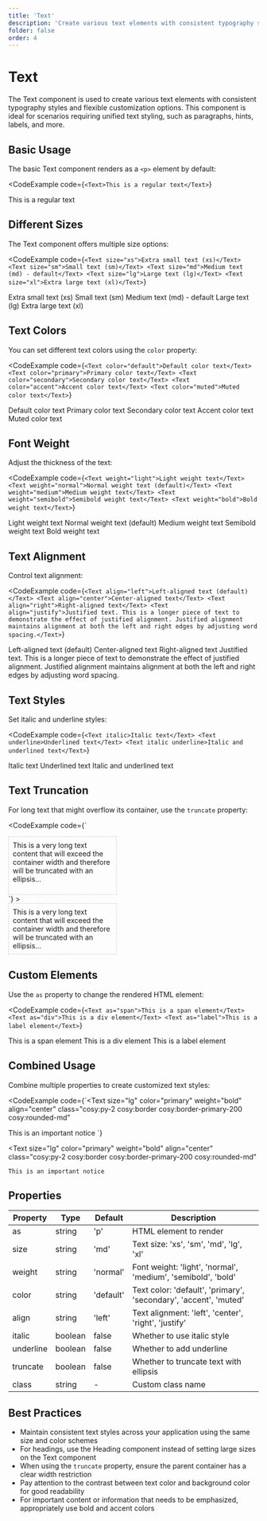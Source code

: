 ```yaml
---
title: 'Text'
description: 'Create various text elements with consistent typography styles and flexible customization options'
folder: false
order: 4
---
```



# Text

The Text component is used to create various text elements with consistent typography styles and flexible customization options. This component is ideal for scenarios requiring unified text styling, such as paragraphs, hints, labels, and more.

## Basic Usage

The basic Text component renders as a `<p>` element by default:

<CodeExample
  code={`<Text>This is a regular text</Text>`}
>
  <Text>This is a regular text</Text>
</CodeExample>

## Different Sizes

The Text component offers multiple size options:

<CodeExample
  code={`<Text size="xs">Extra small text (xs)</Text>
<Text size="sm">Small text (sm)</Text>
<Text size="md">Medium text (md) - default</Text>
<Text size="lg">Large text (lg)</Text>
<Text size="xl">Extra large text (xl)</Text>`}
>
  <Text size="xs">Extra small text (xs)</Text>
  <Text size="sm">Small text (sm)</Text>
  <Text size="md">Medium text (md) - default</Text>
  <Text size="lg">Large text (lg)</Text>
  <Text size="xl">Extra large text (xl)</Text>
</CodeExample>

## Text Colors

You can set different text colors using the `color` property:

<CodeExample
  code={`<Text color="default">Default color text</Text>
<Text color="primary">Primary color text</Text>
<Text color="secondary">Secondary color text</Text>
<Text color="accent">Accent color text</Text>
<Text color="muted">Muted color text</Text>`}
>
  <Text color="default">Default color text</Text>
  <Text color="primary">Primary color text</Text>
  <Text color="secondary">Secondary color text</Text>
  <Text color="accent">Accent color text</Text>
  <Text color="muted">Muted color text</Text>
</CodeExample>

## Font Weight

Adjust the thickness of the text:

<CodeExample
  code={`<Text weight="light">Light weight text</Text>
<Text weight="normal">Normal weight text (default)</Text>
<Text weight="medium">Medium weight text</Text>
<Text weight="semibold">Semibold weight text</Text>
<Text weight="bold">Bold weight text</Text>`}
>
  <Text weight="light">Light weight text</Text>
  <Text weight="normal">Normal weight text (default)</Text>
  <Text weight="medium">Medium weight text</Text>
  <Text weight="semibold">Semibold weight text</Text>
  <Text weight="bold">Bold weight text</Text>
</CodeExample>

## Text Alignment

Control text alignment:

<CodeExample
  code={`<Text align="left">Left-aligned text (default)</Text>
<Text align="center">Center-aligned text</Text>
<Text align="right">Right-aligned text</Text>
<Text align="justify">Justified text. This is a longer piece of text to demonstrate the effect of justified alignment. Justified alignment maintains alignment at both the left and right edges by adjusting word spacing.</Text>`}
>
  <Text align="left">Left-aligned text (default)</Text>
  <Text align="center">Center-aligned text</Text>
  <Text align="right">Right-aligned text</Text>
  <Text align="justify">Justified text. This is a longer piece of text to demonstrate the effect of justified alignment. Justified alignment maintains alignment at both the left and right edges by adjusting word spacing.</Text>
</CodeExample>

## Text Styles

Set italic and underline styles:

<CodeExample
  code={`<Text italic>Italic text</Text>
<Text underline>Underlined text</Text>
<Text italic underline>Italic and underlined text</Text>`}
>
  <Text italic>Italic text</Text>
  <Text underline>Underlined text</Text>
  <Text italic underline>Italic and underlined text</Text>
</CodeExample>

## Text Truncation

For long text that might overflow its container, use the `truncate` property:

<CodeExample
  code={`<div style="width: 200px; border: 1px dashed #ccc; padding: 8px;">
  <Text truncate>This is a very long text content that will exceed the container width and therefore will be truncated with an ellipsis...</Text>
</div>`}
>
  <div style="width: 200px; border: 1px dashed #ccc; padding: 8px;">
    <Text truncate>This is a very long text content that will exceed the container width and therefore will be truncated with an ellipsis...</Text>
  </div>
</CodeExample>

## Custom Elements

Use the `as` property to change the rendered HTML element:

<CodeExample
  code={`<Text as="span">This is a span element</Text>
<Text as="div">This is a div element</Text>
<Text as="label">This is a label element</Text>`}
>
  <Text as="span">This is a span element</Text>
  <Text as="div">This is a div element</Text>
  <Text as="label">This is a label element</Text>
</CodeExample>

## Combined Usage

Combine multiple properties to create customized text styles:

<CodeExample
  code={`<Text 
  size="lg" 
  color="primary" 
  weight="bold" 
  align="center"
  class="cosy:py-2 cosy:border cosy:border-primary-200 cosy:rounded-md"
>
  This is an important notice
</Text>`}
>
  <Text 
    size="lg" 
    color="primary" 
    weight="bold" 
    align="center"
    class="cosy:py-2 cosy:border cosy:border-primary-200 cosy:rounded-md"
  >
    This is an important notice
  </Text>
</CodeExample>

## Properties

| Property | Type | Default | Description |
| -------- | ---- | ------- | ----------- |
| as | string | 'p' | HTML element to render |
| size | string | 'md' | Text size: 'xs', 'sm', 'md', 'lg', 'xl' |
| weight | string | 'normal' | Font weight: 'light', 'normal', 'medium', 'semibold', 'bold' |
| color | string | 'default' | Text color: 'default', 'primary', 'secondary', 'accent', 'muted' |
| align | string | 'left' | Text alignment: 'left', 'center', 'right', 'justify' |
| italic | boolean | false | Whether to use italic style |
| underline | boolean | false | Whether to add underline |
| truncate | boolean | false | Whether to truncate text with ellipsis |
| class | string | - | Custom class name |

## Best Practices

- Maintain consistent text styles across your application using the same size and color schemes
- For headings, use the Heading component instead of setting large sizes on the Text component
- When using the `truncate` property, ensure the parent container has a clear width restriction
- Pay attention to the contrast between text color and background color for good readability
- For important content or information that needs to be emphasized, appropriately use bold and accent colors 

